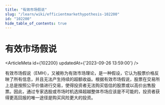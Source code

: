 ```yaml
---
title: "有效市场假说"
slug: "/learn/wiki/efficientmarkethypothesis-102200"
id: "102200"
hide_table_of_contents: true
---
```



# 有效市场假说

<ArticleMeta id={102200} updatedAt={'2023-09-26 13:59:00'} />
<div className='border-solid border-b border-t-0 my-4 border-[var(--ifm-color-gray-300)]' />

有效市场假说（EMH），又被称为有效市场理论，是一种假设，它认为股票价格反映了所有信息，并且无法产生持续的超额收益。根据有效市场假说，股票在交易所上总是按照公平价值进行交易，使得投资者无法购买低估的股票或以高价出售股票。因此，通过专家选股或市场时机选择超越整体市场应该是不可能的，投资者获得更高回报的唯一途径是购买风险更大的投资。
